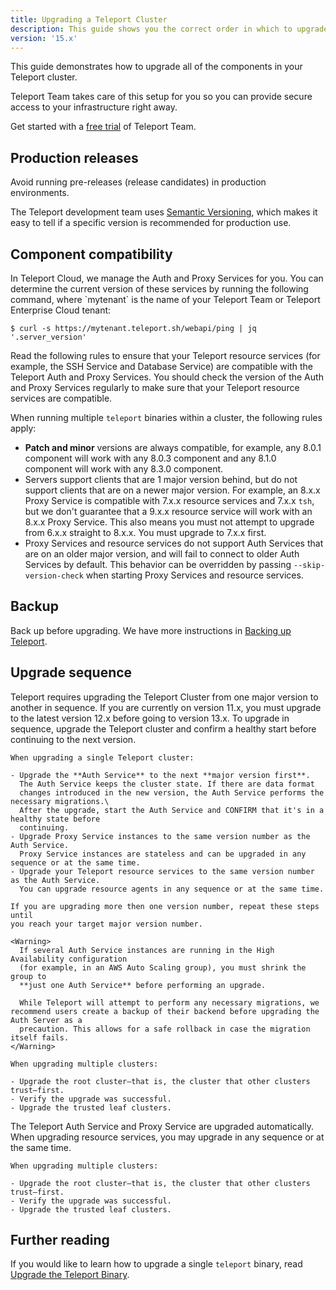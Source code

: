 ```yaml
---
title: Upgrading a Teleport Cluster
description: This guide shows you the correct order in which to upgrade Teleport components when rolling out a new Teleport release in your cluster.
version: '15.x'
---
```


This guide demonstrates how to upgrade all of the components in your Teleport cluster.

<Tip>
  Teleport Team takes care of this setup for you so you can provide secure access
  to your infrastructure right away.

  Get started with a [free trial](https://goteleport.com/signup?t_source=docs) of
  Teleport Team.
</Tip>

## Production releases

<Warning>
  Avoid running pre-releases (release candidates) in production environments.
</Warning>

The Teleport development team uses [Semantic Versioning](https://semver.org/),
which makes it easy to tell if a specific version is recommended for production
use.

## Component compatibility

<Accordion title="Auth Service and Proxy Service versions">
  In Teleport Cloud, we manage the Auth and Proxy Services for you. You can
  determine the current version of these services by running the following
  command, where `mytenant` is the name of your Teleport Team or Teleport
  Enterprise Cloud tenant:

  ```code
  $ curl -s https://mytenant.teleport.sh/webapi/ping | jq '.server_version'
  ```

  Read the following rules to ensure that your Teleport resource services (for example,
  the SSH Service and Database Service) are compatible with the Teleport Auth and
  Proxy Services. You should check the version of the Auth and Proxy Services
  regularly to make sure that your Teleport resource services are compatible.
</Accordion>

When running multiple `teleport` binaries within a cluster, the following rules
apply:

- **Patch and minor** versions are always compatible, for example, any 8.0.1
  component will work with any 8.0.3 component and any 8.1.0 component will work
  with any 8.3.0 component.
- Servers support clients that are 1 major version behind, but do not support
  clients that are on a newer major version. For example, an 8.x.x Proxy Service
  is compatible with 7.x.x resource services and 7.x.x `tsh`, but we don't
  guarantee that a 9.x.x resource service will work with an 8.x.x Proxy Service.
  This also means you must not attempt to upgrade from 6.x.x straight to 8.x.x.
  You must upgrade to 7.x.x first.
- Proxy Services and resource services do not support Auth Services that are on
  an older major version, and will fail to connect to older Auth Services by
  default. This behavior can be overridden by passing `--skip-version-check`
  when starting Proxy Services and resource services.

## Backup

Back up before upgrading. We have more instructions in [Backing up Teleport](/docs/management/operations/backup-restore).

## Upgrade sequence

<Tabs>
  <Tab title="Self-Hosted">
    Teleport requires upgrading the Teleport Cluster from one major version to another in sequence.
    If you are currently on version 11.x, you must upgrade to the latest version 12.x before
    going to version 13.x. To upgrade in sequence, upgrade the Teleport cluster and confirm
    a healthy start before continuing to the next version.

    When upgrading a single Teleport cluster:

    - Upgrade the **Auth Service** to the next **major version first**.
      The Auth Service keeps the cluster state. If there are data format
      changes introduced in the new version, the Auth Service performs the necessary migrations.\
      After the upgrade, start the Auth Service and CONFIRM that it's in a healthy state before
      continuing.
    - Upgrade Proxy Service instances to the same version number as the Auth Service.
      Proxy Service instances are stateless and can be upgraded in any sequence or at the same time.
    - Upgrade your Teleport resource services to the same version number as the Auth Service.
      You can upgrade resource agents in any sequence or at the same time.

    If you are upgrading more then one version number, repeat these steps until
    you reach your target major version number.

    <Warning>
      If several Auth Service instances are running in the High Availability configuration
      (for example, in an AWS Auto Scaling group), you must shrink the group to
      **just one Auth Service** before performing an upgrade.

      While Teleport will attempt to perform any necessary migrations, we recommend users create a backup of their backend before upgrading the Auth Server as a
      precaution. This allows for a safe rollback in case the migration itself fails.
    </Warning>

    When upgrading multiple clusters:

    - Upgrade the root cluster—that is, the cluster that other clusters trust—first.
    - Verify the upgrade was successful.
    - Upgrade the trusted leaf clusters.
  </Tab>

  <Tab title="Cloud-Hosted">
    The Teleport Auth Service and Proxy Service are upgraded automatically. When
    upgrading resource services, you may upgrade in any sequence or at the same
    time.

    When upgrading multiple clusters:

    - Upgrade the root cluster—that is, the cluster that other clusters trust—first.
    - Verify the upgrade was successful.
    - Upgrade the trusted leaf clusters.
  </Tab>
</Tabs>

## Further reading

If you would like to learn how to upgrade a single `teleport` binary, read
[Upgrade the Teleport Binary](/docs/management/admin/upgrading-the-teleport-binary).
